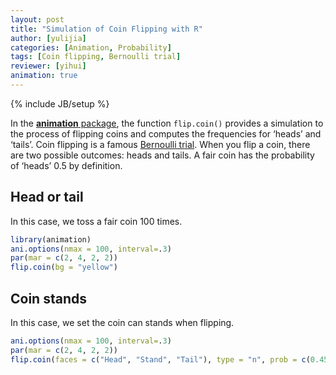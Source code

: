 ```yaml
---
layout: post
title: "Simulation of Coin Flipping with R"
author: [yulijia]
categories: [Animation, Probability]
tags: [Coin flipping, Bernoulli trial]
reviewer: [yihui]
animation: true
---
```

{% include JB/setup %}

In the [**animation** package](http://yihui.name/animation), the function `flip.coin()` provides a simulation to the process of flipping coins and computes the frequencies for 'heads' and 'tails'. Coin flipping is a famous [Bernoulli trial](http://en.wikipedia.org/wiki/Bernoulli_trial). When you flip a coin, there are two possible outcomes: heads and tails. A fair coin has the probability of 'heads' 0.5 by definition.

## Head or tail

In this case, we toss a fair coin 100 times.

```r
library(animation) 
ani.options(nmax = 100, interval=.3)
par(mar = c(2, 4, 2, 2))
flip.coin(bg = "yellow")
```

## Coin stands

In this case, we set the coin can stands when flipping.

```r
ani.options(nmax = 100, interval=.3)
par(mar = c(2, 4, 2, 2))
flip.coin(faces = c("Head", "Stand", "Tail"), type = "n", prob = c(0.45, 0.1, 0.45), col = c(1, 2, 4))
```
